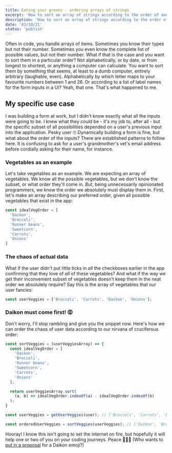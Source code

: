 ```yaml
---
title: Eating your greens - ordering arrays of strings
excerpt: 'How to sort an array of strings according to the order of another array of strings in JavaScript'
description: 'How to sort an array of strings according to the order of another array of strings in JavaScript'
date: '03/10/21'
status: 'publish'
---
```


<Dropcap>
  Often in code, you handle arrays of items. Sometimes you
  know their types but not their number. Sometimes you even
  know the complete list of possible values, but not their
  number. What if that is the case and you want to sort them
  in a particular order? Not alphabetically, or by date, or
  from longest to shortest, or anything a computer can
  calculate. You want to sort them by something that seems,
  at least to a dumb computer, entirely arbitrary
  (laughable, even). Alphabetically by which letter maps to
  your favourite numbers between 1 and 26. Or according to a
  list of label names for the form inputs in a UI? Yeah,
  that one. That's what happened to me.
</Dropcap>

## My specific use case

I was building a form at work, but I didn't know exactly what all the inputs were going to be. I knew what they _could_ be - it's
my job to, after all - but the specific subset of all possibilities depended on a user's previous input into the application. Pesky user 🙄
Dynamically building a form is fine, but what about the order of the inputs? There are established patterns to follow here.
It is confusing to ask for a user's grandmother's vet's email address before cordially asking for their name, for instance.

### Vegetables as an example

Let's take vegetables as an example. We are expecting an array of vegetables. We know all the possible vegetables, but we
don't know the subset, or what order they'll come in. _But_, being unnecessarily opinionated programmers, we know the order we absolutely
must display them in. First, let's make an array describing our preferred order, given all possible vegetables that exist in the app:

```JavaScript title=veggies.js
const idealVegOrder = [
  'Daikon',
  'Broccoli',
  'Runner beans',
  'Sweetcorn',
  'Carrots',
  'Onions'
]
```

### The chaos of actual data

What if the user didn't put little ticks in _all_ the checkboxes earlier in the app confirming that they love of _all_ of these vegetables?
And what if the way we get their inconvenient subset of vegetables doesn't keep them in the neat order we absolutely require? Say this is
the array of vegetables that our user fancies:

```JavaScript title=veggies.js
const userVeggies = ['Broccoli', 'Carrots', 'Daikon', 'Onions'];
```

### Daikon must come first! 😡

Don't worry, I'll stop rambling and give you the snippet now. Here's how we can order the chaos of user data according to our nirvana
of cruciferous order:

```JavaScript title=veggies.js
const sortVeggies = (userVeggiesArray) => {
  const idealVegOrder = [
    'Daikon',
    'Broccoli',
    'Runner beans',
    'Sweetcorn',
    'Carrots',
    'Onions'
  ];

  return userVeggiesArray.sort(
    (a, b) => idealVegOrder.indexOf(a) - idealVegOrder.indexOf(b)
  );
}

const userVeggies = getUserVeggies(user); // ['Broccoli', 'Carrots', 'Daikon', 'Onions']

const orderedUserVeggies = sortVeggies(userVeggies); // ['Daikon', 'Broccoli', 'Carrots', 'Onions']
```

Hooray! I know this isn't going to set the internet on fire, but hopefully it will help one or two of you on your coding journeys. Peace 🌽🥦🥕
(Who wants to [put in a proposal](https://unicode.org/emoji/proposals.html) for a Daikon emoji?)
